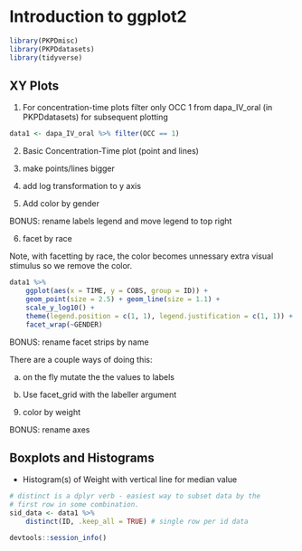 # Introduction to ggplot2

```r
library(PKPDmisc)
library(PKPDdatasets)
library(tidyverse)
```

## XY Plots
1) For concentration-time plots filter only OCC 1 from dapa_IV_oral (in PKPDdatasets) for subsequent plotting
```r
data1 <- dapa_IV_oral %>% filter(OCC == 1)
```

2) Basic Concentration-Time plot (point and lines)


3) make points/lines bigger


4) add log transformation to y axis


5) Add color by gender

BONUS: rename labels legend and move legend to top right

6) facet by race

Note, with facetting by race, the color becomes unnessary extra visual stimulus so we remove the color.

```r
data1 %>% 
    ggplot(aes(x = TIME, y = COBS, group = ID)) +
    geom_point(size = 2.5) + geom_line(size = 1.1) +
    scale_y_log10() +
    theme(legend.position = c(1, 1), legend.justification = c(1, 1)) +
    facet_wrap(~GENDER)
```

BONUS: rename facet strips by name

There are a couple ways of doing this:

  a) on the fly mutate the the values to labels
  
  b) Use facet_grid with the labeller argument


9) color by weight

BONUS: rename axes


## Boxplots and Histograms

* Histogram(s) of Weight with vertical line for median value

```r
# distinct is a dplyr verb - easiest way to subset data by the 
# first row in some combination.
sid_data <- data1 %>% 
    distinct(ID, .keep_all = TRUE) # single row per id data
```
  

```r
devtools::session_info()
```

